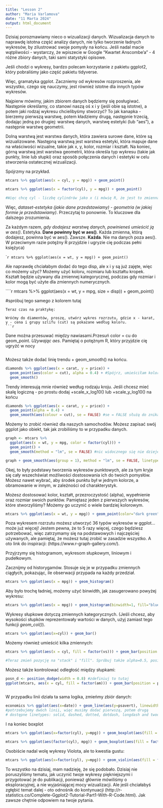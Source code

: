 ```yaml
---
title: "Lesson 2"
author: "Maria Varlamova"
date: "11 Marta 2024"
output: html_document
---
```


Dzisiaj porozmawiamy nieco o wizualizacji danych. Wizualizacja danych to naprawdę istotna część analizy danych, nie tylko tworzenie ładnych wykresów, by zilustrować swoje pomysły na końcu. Jeśli nadal macie wątpliwości - wystarczy, że wpiszecie w Google "Kwartet Anscombe'a" - 4 różne zbiory danych, taki sami statystyki opisowe.

Jeśli chodzi o wykresy, bardzo polecam korzystanie z pakietu ggplot2, który pobraliśmy jako część pakietu tidyverse.

Więc, gramatyka ggplot. Zaczniemy od wykresów rozproszenia, ale wszystko, czego się nauczymy, jest również istotne dla innych typów wykresów.

Najpierw mówimy, jakim zbiorem danych będziemy się posługiwać. Następnie określamy, co stanowi naszą oś x i y (jeśli obie są istotne), a potem jaki rodzaj wykresu chcielibyśmy stworzyć? To jak kanapka - bierzemy pierwszą warstwę, potem kładziemy drugą, następnie trzecią, dodając jedną po drugiej: warstwę danych, warstwę estetyki (lub "aes"), a następnie warstwę geometrii.

Dolną warstwą jest warstwa danych, która zawiera surowe dane, które są wizualizowane. Następną warstwą jest warstwa estetyki, która mapuje dane na właściwości wizualne, takie jak x, y, kolor, rozmiar i kształt. Na koniec, górną warstwą jest warstwa geometrii, która określa typ wykresu (takie jak punkty, linie lub słupki) oraz sposób połączenia danych i estetyki w celu stworzenia ostatecznej wizualizacji.

Spójrzmy na przykład.

```r
mtcars %>% ggplot(aes(x = cyl, y = mpg)) + geom_point()

mtcars %>% ggplot(aes(x = factor(cyl), y = mpg)) + geom_point()

#Więc chcę cyl - liczbę cylindrów jako x (i mówię R, że jest to zmienna kategoryczna za pomocą polecenia factor()), mile/galon jako y) i chcę wykresu rozrzutu (+geom_point()). Próbowaliśmy na zajęciach z factor() i bez niego.
```


Więc, *dataset-estetyka (jakie dane przedstawiamy) - geometria (w jakiej formie je przedstawiamy)*. Przeczytaj to ponownie. To kluczowe dla dalszego zrozumienia.

Za każdym razem, *gdy dodajesz warstwę danych, powinieneś umieścić ją w aes()*. Estetyka. **Dane powinny być w aes()**. Każda zmienna, którą dodajesz, powinna być w aes(). Zawsze. **Każda**. Nie ma danych poza aes(). W przeciwnym razie potężny R przyjdzie i ugryzie cię podczas pełni księżyca)

````r
mtcars %>% ggplot(aes(x = wt, y = mpg)) + geom_point() 
```

Ale naprawdę chciałabym dodać do tego disp, ale x i y są już zajęte, więc co możemy użyć? Możemy użyć koloru, rozmiaru lub kształtu kropek. Kształt będzie używany dla zmiennej kategorycznej, podczas gdy rozmiar i kolor mogą być użyte dla zmiennych numerycznych.

````r
mtcars %>% ggplot(aes(x = wt, y = mpg, size = disp)) + geom_point() 

#spróbuj tego samego z kolorem tutaj
```
Teraz czas na praktykę:
  
Wróćmy do diamentów, proszę, utwórz wykres rozrzutu, gdzie x - karat, y - cena i grupy szlifu (cut) są pokazane według koloru.
```r

```
Dane można przesuwać między nawiasami.Przesuń color = cu do geom_point. *Używając aes*. Pamiętaj o potężnym R, który przyjdzie cię ugryźć w nocy

```r

```

Możesz także dodać linię trendu + geom_smooth() na końcu.
```r
diamonds %>% ggplot(aes(x = carat, y = price)) + 
  geom_point(aes(color = cut), alpha = 0.4) + #Spójrz, umieściłam kolor w funkcji geom_point(), nadal pokazując, że jest w aes() - estetyka. Co się stanie, jeśli zostawię to w ggpot(aes())? Po prostu spróbuj to i zobacz. Dodałam także alfa=0,4 dla krycia - żeby widzieć nakładające się warstwy
  geom_smooth() 
```

Trendy interesują mnie również według rodzaju kroju. Jeśli chcesz mieć skalę logiczną - po prostu dodaj +scale_x_log10() lub +scale_y_log10() na końcu

```r
diamonds %>% ggplot(aes(x = carat, y = price)) + 
  geom_point(alpha = 0.4) + 
  geom_smooth(aes(colour = cut), se = FALSE) #se = FALSE służą do znikania cienia wokół linii trendu. Mam nadzieję, że zgadniesz po nazwie, co to jest)) A może R czeka na nadejście nocy). Ale za każdym razem, gdy nie jesteś pewien, co się dzieje - użyj ?nazwy funkcji, np.: ?geom_smooth w konsoli. Każda funkcja ma mnóstwo argumentów. Nie warto ich wszystkich zapamiętywać – zawsze znajdziesz je w Pomocy.
```

Możemy to zrobić również dla naszych samochodów. Możesz zapisać swój ggplot jako obiekt, tak jak zrobiliśmy to w przypadku danych.

```r
graph <- mtcars %>% 
  ggplot(aes(x = wt, y = mpg, color = factor(cyl))) +
  geom_point() + 
  geom_smooth(method = "lm", se = FALSE) #nic widocznego się nie dzieje, ponieważ właśnie zapisaliśmy obiekt w naszym środowisku

graph + geom_smooth(aes(group = 1), method = "lm", se = FALSE, linetype = 2) # a następnie wywołaj to i dodaj to, co chcemy, tutaj kod, aby uzyskać ogólny trend. Tak to robimy - warstwa po warstwie.
```


Okej, to były podstawy tworzenia wykresów punktowych, ale za tym kryje się cały wszechświat możliwości dostosowania ich do twoich pomysłów. Możesz nawet wybrać, aby środek punktu był w jednym kolorze, a obramowanie w innym, w zależności od charakterystyk.

Możesz dostosować kolor, kształt, przezroczystość (alpha), wypełnienie oraz rozmiar swoich punktów. Pamiętasz jeden z pierwszych wykresów, które stworzyliśmy? Możemy go uczynić o wiele bardziej kolorowym.

```r
mtcars %>% ggplot(aes(x = wt, y = mpg)) + geom_point(color="dark green", shape = 10, size=7) #Proszę popbawić się i pozmieniać kształty od 0 do 25 oraz sprobować użyć kodów kolorów z #.
```


Poza wykresem rozrzutu możesz utworzyć 36 typów wykresów w ggplot... może już więcej! Jestem pewna, że to 5 razy więcej, czego będziesz potrzebować, więc zatrzymamy się na podstawowych i najczęściej używanych, ale pamiętaj, że możesz tutaj zrobić w zasadzie wszystko. A oto link do inspiracji: (https://www.r-graph-gallery.com/). 

Przyjrzymy się histogramom, wykresom słupkowym, liniowym i pudełkowym.

Zacznijmy od historygamów. Stosuje się je w przypadku zmiennych ciągłych, pokazując, ile obserwacji przypada na każdy przedział.

```r

mtcars %>% ggplot(aes(x = mpg)) + geom_histogram()

```
Aby było trochę ładniej, możemy użyć binwidth, jak zasugerowano powyżej wykresu:

```r

mtcars %>% ggplot(aes(x = mpg)) + geom_histogram(binwidth=1, fill="blue")

```

Wykresy słupkowe dotyczą zmiennych kategorycznych. (Jeśli chcesz, aby wysokości słupków reprezentowały wartości w danych, użyj zamiast tego funkcji *geom_col()*).

```r
mtcars %>% ggplot(aes(x=cyl)) + geom_bar()
```

Możemy również umieścić kilka zmiennych:

```r

mtcars %>% ggplot(aes(x = cyl, fill = factor(vs))) + geom_bar(position = "dodge")

#Teraz zmień pozycję na "stack" i "fill". Spróbuj także alpha=0.5, position="identity"
```

Możesz także kontrolować odległość między słupkami:

```r
posn_d <- position_dodge(width = 0.8) #zdefiniuj to tutaj
ggplot(mtcars, aes(x = cyl, fill = factor(am))) + geom_bar(position = posn_d, alpha = 0.6) #odwołaj się do tego tutaj
 
```

W przypadku linii działa ta sama logika, zmieńmy zbiór danych:
```r
economics %>% ggplot(aes(x=date)) + geom_line(aes(y=psavert), linewidth=1, color="firebrick") + geom_line(aes(y=uempmed), linewidth=1, color="steelblue", linetype="twodash") 
#potrzebujemy dwóch linii, więc musimy dodać pierwszą, potem drugą
# dostępne linetypes: solid, dashed, dotted, dotdash, longdash and twodash
```

I na koniec boxplot
```r
mtcars %>% ggplot(aes(x=factor(cyl), y=mpg)) + geom_boxplot(aes(fill = factor(cyl)))#podstawowy

mtcars %>% ggplot(aes(factor(cyl), mpg)) + geom_boxplot(aes(fill = factor(cyl)), width=0.5, outlier.colour = "dodgerblue", outlier.size = 4, outlier.shape = 16, outlier.stroke = 2, notch=T, notchwidth = 0.1)  #aby pokazać możliwości dostosowania widoku
```

Osobiście nadal wolę wykresy Violota, ale to kwestia gustu:
```r
mtcars %>% ggplot(aes(x=factor(cyl), y=mpg)) + geom_violin(aes(fill = factor(cyl)), width=0.7, trim=F) 
```

To wszystko na dzisiaj, mam nadzieję, że się podobało. Dzisiaj nie poruszyliśmy tematu, jak uczynić twoje wykresy piękniejszymi i przygotować je do publikacji, ponieważ głównie mówiliśmy o eksploracyjnej, a nie wyjaśniającej mocy wizualizacji. Ale jeśli chciałabyś zgłębić temat dalej - oto odnośnik do kontynuacji (http://r-statistics.co/Complete-Ggplot2-Tutorial-Part1-With-R-Code.html). Jak zawsze chętnie odpowiem na twoje pytania.




